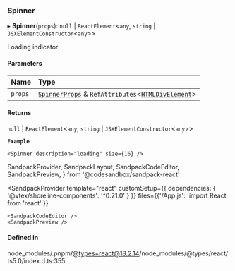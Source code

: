 ### Spinner

▸ **Spinner**(`props`): `null` \| `ReactElement`\<`any`, `string` \| `JSXElementConstructor`\<`any`\>\>

Loading indicator

#### Parameters

| Name    | Type                                                                                                                          |
| :------ | :---------------------------------------------------------------------------------------------------------------------------- |
| `props` | [`SpinnerProps`](props.md) & `RefAttributes`\<[`HTMLDivElement`](https://developer.mozilla.org/docs/Web/API/HTMLDivElement)\> |

#### Returns

`null` \| `ReactElement`\<`any`, `string` \| `JSXElementConstructor`\<`any`\>\>

**`Example`**

```tsx copy showLineNumbers filename="example.tsx
<Spinner description="loading" size={16} />
```

SandpackProvider,
SandpackLayout,
SandpackCodeEditor,
SandpackPreview,
} from '@codesandbox/sandpack-react'

<SandpackProvider
template="react"
customSetup={{ dependencies: { '@vtex/shoreline-components': '^0.21.0' } }}
files={{'/App.js': `import React from 'react'
  }}

>   <SandpackLayout>

    <SandpackCodeEditor />
    <SandpackPreview />

  </SandpackLayout>
</SandpackProvider>

#### Defined in

node_modules/.pnpm/@types+react@18.2.14/node_modules/@types/react/ts5.0/index.d.ts:355
